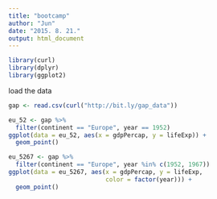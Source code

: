 ```yaml
---
title: "bootcamp"
author: "Jun"
date: "2015. 8. 21."
output: html_document
---
```


```r
library(curl)
library(dplyr)
library(ggplot2)
```

load the data
```r
gap <- read.csv(curl("http://bit.ly/gap_data"))
```

```r
eu_52 <- gap %>%
  filter(continent == "Europe", year == 1952)
ggplot(data = eu_52, aes(x = gdpPercap, y = lifeExp)) +
  geom_point() 
```

```r
eu_5267 <- gap %>%
  filter(continent == "Europe", year %in% c(1952, 1967))
ggplot(data = eu_5267, aes(x = gdpPercap, y = lifeExp, 
                           color = factor(year))) +
  geom_point()  
```

